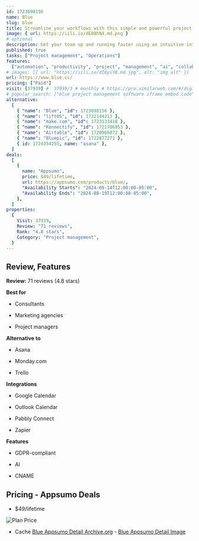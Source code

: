 ```yaml
---
id: 1723698156
name: Blue
slug: blue
title: Streamline your workflows with this simple and powerful project management system
image: { url: https://iili.io/dE08hN4.md.png }
# optional
description: Get your team up and running faster using an intuitive interface, versatile project management boards, and minimal trainingStreamline workflows and boost productivity with powerful automations and AI
published: true
tasks: ["Project management", "Operations"]
features:
  ["automation", "productivity", "project", "management", "ai", "collaboration"]
# images: [{ url: "https://iili.io/dI8yiYB.md.jpg", alt: "img alt" }]
url: https://www.blue.cc/
pricing: ["Paid"]
visit: [37939] #  37939/3 # monthly # https://pro.similarweb.com/#/digitalsuite/websiteanalysis/home
# popular_search: ["blue project management software iframe embed code","blue bubbles webhook events","blue app","blue apps company","what blue app"]
alternative:
  [
    { "name": "Blue", "id": 1723698156 },
    { "name": "liftOS", "id": 1722144213 },
    { "name": "make.com", "id": 1723133418 },
    { "name": "Konnectify", "id": 1721706953 },
    { "name": "Airtable", "id": 1720966872 },
    { "name": "Bluepic", "id": 1722877271 },
    { id: 1724354255, name: "asana" },
  ]
deals:
  [
    {
      name: "Appsumo",
      price: $49/lifetime,
      url: https://appsumo.com/products/blue/,
      "Availability Starts": "2024-08-14T12:00:00-05:00",
      "Availability Ends": "2024-08-19T12:00:00-05:00",
    },
  ]
properties:
  {
    Visit: 37939,
    Review: "71 reviews",
    Rank: "4.8 stars",
    Category: "Project management",
  }
---
```


## Review, Features

**Review:** 71 reviews (4.8 stars)

**Best for**

- Consultants

- Marketing agencies

- Project managers

**Alternative to**

- Asana

- Monday.com

- Trello

**Integrations**

- Google Calendar

- Outlook Calendar

- Pabbly Connect

- Zapier

**Features**

- GDPR-compliant

- AI

- CNAME

## Pricing - Appsumo Deals

- $49/lifetime

<Img src="https://iili.io/dEVTfI4.png" alt="Plan Price" />

- Cache [Blue Appsumo Detail Archive.org](https://web.archive.org/web/*/https://appsumo.com/products/blue/) - [Blue Appsumo Detail Image](https://iili.io/dEVTv3X.png)
